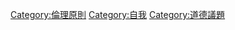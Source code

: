 {{Commonscat|Liberty}}

[[Category:倫理原則|Category:倫理原則]]
[[Category:自我|Category:自我]]
[[Category:道德議題|Category:道德議題]]